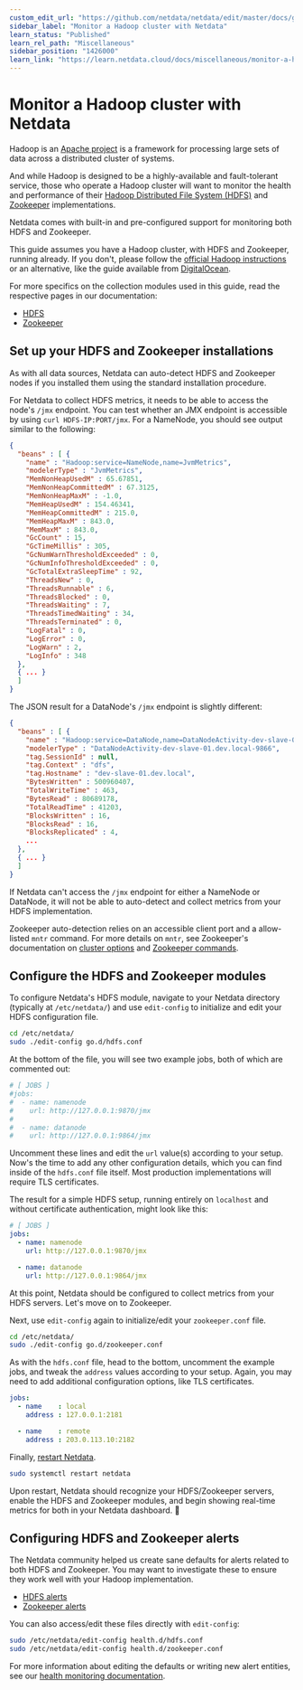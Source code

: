 ```yaml
---
custom_edit_url: "https://github.com/netdata/netdata/edit/master/docs/guides/monitor-hadoop-cluster.md"
sidebar_label: "Monitor a Hadoop cluster with Netdata"
learn_status: "Published"
learn_rel_path: "Miscellaneous"
sidebar_position: "1426000"
learn_link: "https://learn.netdata.cloud/docs/miscellaneous/monitor-a-hadoop-cluster-with-netdata"
---
```



# Monitor a Hadoop cluster with Netdata

Hadoop is an [Apache project](https://hadoop.apache.org/) is a framework for processing large sets of data across a
distributed cluster of systems.

And while Hadoop is designed to be a highly-available and fault-tolerant service, those who operate a Hadoop cluster
will want to monitor the health and performance of their [Hadoop Distributed File System
(HDFS)](https://hadoop.apache.org/docs/r1.2.1/hdfs_design.html) and [Zookeeper](https://zookeeper.apache.org/)
implementations.

Netdata comes with built-in and pre-configured support for monitoring both HDFS and Zookeeper.

This guide assumes you have a Hadoop cluster, with HDFS and Zookeeper, running already. If you don't, please follow
the [official Hadoop
instructions](http://hadoop.apache.org/docs/stable/hadoop-project-dist/hadoop-common/SingleCluster.html) or an
alternative, like the guide available from
[DigitalOcean](https://www.digitalocean.com/community/tutorials/how-to-install-hadoop-in-stand-alone-mode-on-ubuntu-18-04).

For more specifics on the collection modules used in this guide, read the respective pages in our documentation:

-   [HDFS](/docs/data-collection/storage,-mount-points-and-filesystems/filesystems/hdfs)
-   [Zookeeper](/docs/data-collection/service-discovery-&-registry/zookeeper)

## Set up your HDFS and Zookeeper installations

As with all data sources, Netdata can auto-detect HDFS and Zookeeper nodes if you installed them using the standard
installation procedure.

For Netdata to collect HDFS metrics, it needs to be able to access the node's `/jmx` endpoint. You can test whether an
JMX endpoint is accessible by using `curl HDFS-IP:PORT/jmx`. For a NameNode, you should see output similar to the
following:

```json
{
  "beans" : [ {
    "name" : "Hadoop:service=NameNode,name=JvmMetrics",
    "modelerType" : "JvmMetrics",
    "MemNonHeapUsedM" : 65.67851,
    "MemNonHeapCommittedM" : 67.3125,
    "MemNonHeapMaxM" : -1.0,
    "MemHeapUsedM" : 154.46341,
    "MemHeapCommittedM" : 215.0,
    "MemHeapMaxM" : 843.0,
    "MemMaxM" : 843.0,
    "GcCount" : 15,
    "GcTimeMillis" : 305,
    "GcNumWarnThresholdExceeded" : 0,
    "GcNumInfoThresholdExceeded" : 0,
    "GcTotalExtraSleepTime" : 92,
    "ThreadsNew" : 0,
    "ThreadsRunnable" : 6,
    "ThreadsBlocked" : 0,
    "ThreadsWaiting" : 7,
    "ThreadsTimedWaiting" : 34,
    "ThreadsTerminated" : 0,
    "LogFatal" : 0,
    "LogError" : 0,
    "LogWarn" : 2,
    "LogInfo" : 348
  }, 
  { ... }
  ]
}
```

The JSON result for a DataNode's `/jmx` endpoint is slightly different:

```json
{
  "beans" : [ {
    "name" : "Hadoop:service=DataNode,name=DataNodeActivity-dev-slave-01.dev.local-9866",
    "modelerType" : "DataNodeActivity-dev-slave-01.dev.local-9866",
    "tag.SessionId" : null,
    "tag.Context" : "dfs",
    "tag.Hostname" : "dev-slave-01.dev.local",
    "BytesWritten" : 500960407,
    "TotalWriteTime" : 463,
    "BytesRead" : 80689178,
    "TotalReadTime" : 41203,
    "BlocksWritten" : 16,
    "BlocksRead" : 16,
    "BlocksReplicated" : 4,
    ...
  },
  { ... }
  ]
}
```

If Netdata can't access the `/jmx` endpoint for either a NameNode or DataNode, it will not be able to auto-detect and
collect metrics from your HDFS implementation.

Zookeeper auto-detection relies on an accessible client port and a allow-listed `mntr` command. For more details on
`mntr`, see Zookeeper's documentation on [cluster
options](https://zookeeper.apache.org/doc/current/zookeeperAdmin.html#sc_clusterOptions) and [Zookeeper
commands](https://zookeeper.apache.org/doc/current/zookeeperAdmin.html#sc_zkCommands).

## Configure the HDFS and Zookeeper modules

To configure Netdata's HDFS module, navigate to your Netdata directory (typically at `/etc/netdata/`) and use
`edit-config` to initialize and edit your HDFS configuration file.

```bash
cd /etc/netdata/
sudo ./edit-config go.d/hdfs.conf
```

At the bottom of the file, you will see two example jobs, both of which are commented out:

```yaml
# [ JOBS ]
#jobs:
#  - name: namenode
#    url: http://127.0.0.1:9870/jmx
#
#  - name: datanode
#    url: http://127.0.0.1:9864/jmx
```

Uncomment these lines and edit the `url` value(s) according to your setup. Now's the time to add any other configuration
details, which you can find inside of the `hdfs.conf` file itself. Most production implementations will require TLS
certificates.

The result for a simple HDFS setup, running entirely on `localhost` and without certificate authentication, might look
like this:

```yaml
# [ JOBS ]
jobs:
  - name: namenode
    url: http://127.0.0.1:9870/jmx

  - name: datanode
    url: http://127.0.0.1:9864/jmx
```

At this point, Netdata should be configured to collect metrics from your HDFS servers. Let's move on to Zookeeper.

Next, use `edit-config` again to initialize/edit your `zookeeper.conf` file.

```bash
cd /etc/netdata/
sudo ./edit-config go.d/zookeeper.conf
```

As with the `hdfs.conf` file, head to the bottom, uncomment the example jobs, and tweak the `address` values according
to your setup. Again, you may need to add additional configuration options, like TLS certificates.

```yaml
jobs:
  - name    : local
    address : 127.0.0.1:2181

  - name    : remote
    address : 203.0.113.10:2182
```

Finally, [restart Netdata](/docs/maintaining/starting-and-stopping-netdata-agents).

```sh
sudo systemctl restart netdata
```

Upon restart, Netdata should recognize your HDFS/Zookeeper servers, enable the HDFS and Zookeeper modules, and begin
showing real-time metrics for both in your Netdata dashboard. 🎉

## Configuring HDFS and Zookeeper alerts

The Netdata community helped us create sane defaults for alerts related to both HDFS and Zookeeper. You may want to
investigate these to ensure they work well with your Hadoop implementation.

-   [HDFS alerts](https://raw.githubusercontent.com/netdata/netdata/master/health/health.d/hdfs.conf)
-   [Zookeeper alerts](https://raw.githubusercontent.com/netdata/netdata/master/health/health.d/zookeeper.conf)

You can also access/edit these files directly with `edit-config`:

```bash
sudo /etc/netdata/edit-config health.d/hdfs.conf
sudo /etc/netdata/edit-config health.d/zookeeper.conf
```

For more information about editing the defaults or writing new alert entities, see our 
[health monitoring documentation](/docs/alerting).
